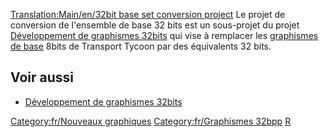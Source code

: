 [[Translation:Main/en/32bit base set conversion project]]
Le projet de conversion de l'ensemble de base 32 bits est un sous-projet du projet [[Main/fr/Développement de graphismes 32bits|Développement de graphismes 32bits]] qui vise à remplacer les [[Main/fr/Graphismes de base|graphismes de base]] 8bits de Transport Tycoon par des équivalents 32 bits.

==Voir aussi==

* [[Main/fr/Développement de graphismes 32bits|Développement de graphismes 32bits]]

<!-- C'est un article d'amorce qui sera développé plus tard. -Jupix -->

{{fr/Navbox Développement graphique}}

[[Category:fr/Nouveaux graphiques]][[Category:fr/Graphismes 32bpp]][[Category:fr/Ressources du développeur de graphismes|R]]